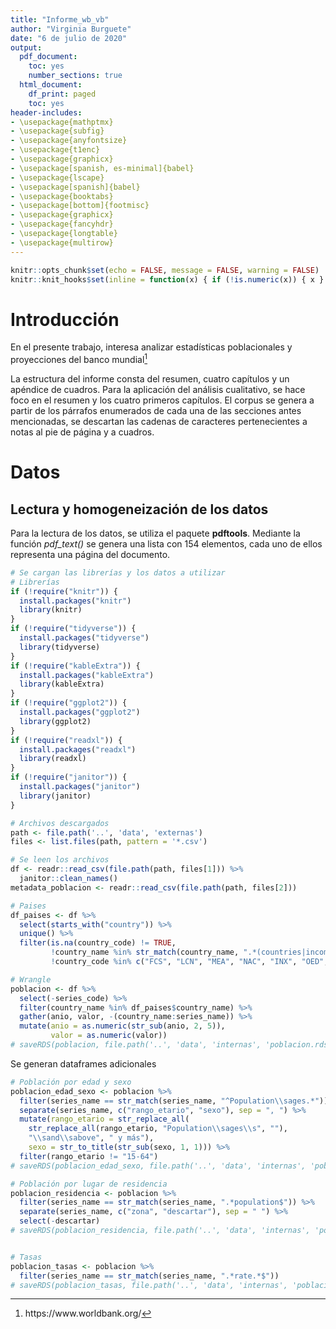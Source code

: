 ```yaml
---
title: "Informe_wb_vb"
author: "Virginia Burguete"
date: "6 de julio de 2020"
output:
  pdf_document:
    toc: yes
    number_sections: true
  html_document:
    df_print: paged
    toc: yes
header-includes:
- \usepackage{mathptmx}
- \usepackage{subfig}
- \usepackage{anyfontsize}
- \usepackage{t1enc}
- \usepackage{graphicx}
- \usepackage[spanish, es-minimal]{babel}
- \usepackage{lscape}
- \usepackage[spanish]{babel}
- \usepackage{booktabs}
- \usepackage[bottom]{footmisc}
- \usepackage{graphicx}
- \usepackage{fancyhdr}
- \usepackage{longtable}
- \usepackage{multirow}
---
```


```r
knitr::opts_chunk$set(echo = FALSE, message = FALSE, warning = FALSE)
knitr::knit_hooks$set(inline = function(x) { if (!is.numeric(x)) { x } else {prettyNum(round(x,2), big.mark = ".") } })
```

\newpage

# Introducción
En el presente trabajo, interesa analizar estadísticas poblacionales y proyecciones del banco mundial[^1]

[^1]: https://www.worldbank.org/


La estructura del informe consta del resumen, cuatro capítulos y un apéndice de cuadros. Para la aplicación del análisis cualitativo, se hace foco en el resumen y los cuatro primeros capítulos. El corpus se genera a partir de los párrafos enumerados de cada una de las secciones antes mencionadas, se descartan las cadenas de caracteres pertenecientes a notas al pie de página y a cuadros.


# Datos

## Lectura y homogeneización de los datos

Para la lectura de los datos, se utiliza el paquete **pdftools**. Mediante la función _pdf\_text()_ se genera una lista con 154 elementos, cada uno de ellos representa una página del documento.


```r
# Se cargan las librerías y los datos a utilizar
# Librerías
if (!require("knitr")) { 
  install.packages("knitr")
  library(knitr) 
}
if (!require("tidyverse")) {
  install.packages("tidyverse")
  library(tidyverse)
}
if (!require("kableExtra")) { 
  install.packages("kableExtra")
  library(kableExtra) 
}
if (!require("ggplot2")) { 
  install.packages("ggplot2")
  library(ggplot2) 
}
if (!require("readxl")) { 
  install.packages("readxl")
  library(readxl) 
}
if (!require("janitor")) { 
  install.packages("janitor")
  library(janitor) 
}

# Archivos descargados
path <- file.path('..', 'data', 'externas')
files <- list.files(path, pattern = '*.csv')

# Se leen los archivos
df <- readr::read_csv(file.path(path, files[1])) %>% 
  janitor::clean_names()
metadata_poblacion <- readr::read_csv(file.path(path, files[2]))

```


```r
# Paises
df_paises <- df %>% 
  select(starts_with("country")) %>% 
  unique() %>% 
  filter(is.na(country_code) != TRUE,
         !country_name %in% str_match(country_name, ".*(countries|income|demographic|World|mall\\sstates|Asia|Euro).*"),
         !country_code %in% c("FCS", "LCN", "MEA", "NAC", "INX", "OED", "SSF", "PSE"))


```

```r
# Wrangle 
poblacion <- df %>% 
  select(-series_code) %>% 
  filter(country_name %in% df_paises$country_name) %>% 
  gather(anio, valor, -(country_name:series_name)) %>% 
  mutate(anio = as.numeric(str_sub(anio, 2, 5)),
         valor = as.numeric(valor))
# saveRDS(poblacion, file.path('..', 'data', 'internas', 'poblacion.rds'))
```


Se generan dataframes adicionales
```r
# Población por edad y sexo
poblacion_edad_sexo <- poblacion %>% 
  filter(series_name == str_match(series_name, "^Population\\sages.*")) %>% 
  separate(series_name, c("rango_etario", "sexo"), sep = ", ") %>% 
  mutate(rango_etario = str_replace_all(
    str_replace_all(rango_etario, "Population\\sages\\s", ""),
    "\\sand\\sabove", " y más"),
    sexo = str_to_title(str_sub(sexo, 1, 1))) %>% 
  filter(rango_etario != "15-64")
# saveRDS(poblacion_edad_sexo, file.path('..', 'data', 'internas', 'poblacion_edad_sexo.rds'))

# Población por lugar de residencia
poblacion_residencia <- poblacion %>% 
  filter(series_name == str_match(series_name, ".*population$")) %>% 
  separate(series_name, c("zona", "descartar"), sep = " ") %>% 
  select(-descartar)
# saveRDS(poblacion_residencia, file.path('..', 'data', 'internas', 'poblacion_residencia.rds'))


# Tasas
poblacion_tasas <- poblacion %>% 
  filter(series_name == str_match(series_name, ".*rate.*$"))
# saveRDS(poblacion_tasas, file.path('..', 'data', 'internas', 'poblacion_tasas.rds'))

```


